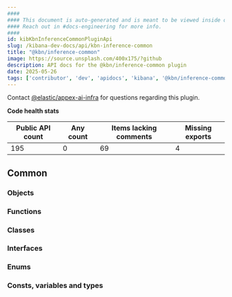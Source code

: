 ```yaml
---
####
#### This document is auto-generated and is meant to be viewed inside our experimental, new docs system.
#### Reach out in #docs-engineering for more info.
####
id: kibKbnInferenceCommonPluginApi
slug: /kibana-dev-docs/api/kbn-inference-common
title: "@kbn/inference-common"
image: https://source.unsplash.com/400x175/?github
description: API docs for the @kbn/inference-common plugin
date: 2025-05-26
tags: ['contributor', 'dev', 'apidocs', 'kibana', '@kbn/inference-common']
---
```




Contact [@elastic/appex-ai-infra](https://github.com/orgs/elastic/teams/appex-ai-infra) for questions regarding this plugin.

**Code health stats**

| Public API count  | Any count | Items lacking comments | Missing exports |
|-------------------|-----------|------------------------|-----------------|
| 195 | 0 | 69 | 4 |

## Common

### Objects
<DocDefinitionList data={kbnInferenceCommonObj.common.objects}/>

### Functions
<DocDefinitionList data={kbnInferenceCommonObj.common.functions}/>

### Classes
<DocDefinitionList data={kbnInferenceCommonObj.common.classes}/>

### Interfaces
<DocDefinitionList data={kbnInferenceCommonObj.common.interfaces}/>

### Enums
<DocDefinitionList data={kbnInferenceCommonObj.common.enums}/>

### Consts, variables and types
<DocDefinitionList data={kbnInferenceCommonObj.common.misc}/>

